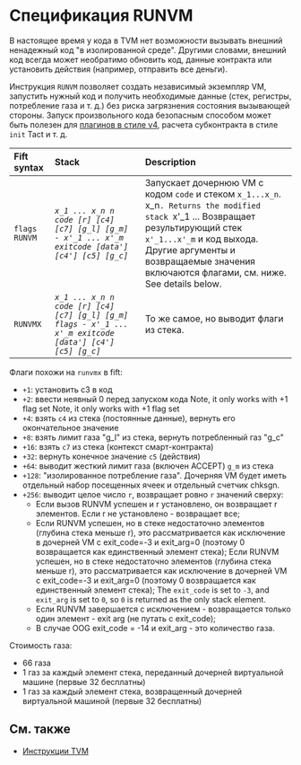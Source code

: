 
# Спецификация RUNVM

В настоящее время у кода в TVM нет возможности вызывать внешний ненадежный код "в изолированной среде". Другими словами, внешний код всегда может необратимо обновить код, данные контракта или установить действия (например, отправить все деньги).

Инструкция `RUNVM` позволяет создать независимый экземпляр VM, запустить нужный код и получить необходимые данные (стек, регистры, потребление газа и т. д.) без риска загрязнения состояния вызывающей стороны. Запуск произвольного кода безопасным способом может быть полезен для [плагинов в стиле v4](/v3/documentation/smart-contracts/contracts-specs/wallet-contracts#wallet-v4), расчета субконтракта в стиле `init` Tact и т. д.

| Fift syntax   | Stack                                                                                                    | Description                                                                                                                                                                                                                                                                                                                                                                                                          |
| :------------ | :------------------------------------------------------------------------------------------------------- | :------------------------------------------------------------------------------------------------------------------------------------------------------------------------------------------------------------------------------------------------------------------------------------------------------------------------------------------------------------------------------------------------------------------- |
| `flags RUNVM` | _`x_1 ... x_n n code [r] [c4] [c7] [g_l] [g_m] - x'_1 ... x'_m exitcode [data'] [c4'] [c5] [g_c]`_       | Запускает дочернюю VM с кодом `code` и стеком `x_1...x_n`. x_n`. Returns the modified stack `x'_1 ... Возвращает результирующий стек `x'_1...x'_m` и код выхода.<br/> Другие аргументы и возвращаемые значения включаются флагами, см. ниже. See details below.                                                                                                                                                      |
| `RUNVMX`      | _`x_1 ... x_n n code [r] [c4] [c7] [g_l] [g_m] flags - x'_1 ... x'_m exitcode [data'] [c4'] [c5] [g_c]`_ | То же самое, но выводит флаги из стека.                                                                                                                                                                                                                                                                                                                                                                              |

Флаги похожи на `runvmx` в fift:

- `+1`: установить c3 в код
- `+2`: ввести неявный 0 перед запуском кода Note, it only works with +1 flag set Note, it only works with +1 flag set
- `+4`: взять `c4` из стека (постоянные данные), вернуть его окончательное значение
- `+8`: взять лимит газа "g_l" из стека, вернуть потребленный газ "g_c"
- `+16`: взять `c7` из стека (контекст смарт-контракта)
- `+32`: вернуть конечное значение `c5` (действия)
- `+64`: выводит жесткий лимит газа (включен ACCEPT) `g_m` из стека
- `+128`: "изолированное потребление газа". Дочерняя VM будет иметь отдельный набор посещенных ячеек и отдельный счетчик chksgn.
- `+256`: выводит целое число `r`, возвращает ровно `r` значений сверху:
  - Если вызов RUNVM успешен и r установлено, он возвращает r элементов. Если r не установлено - возвращает все;
  - Если RUNVM успешен, но в стеке недостаточно элементов (глубина стека меньше r), это рассматривается как исключение в дочерней VM с exit_code=-3 и exit_arg=0 (поэтому 0 возвращается как единственный элемент стека); Если RUNVM успешен, но в стеке недостаточно элементов (глубина стека меньше r), это рассматривается как исключение в дочерней VM с exit_code=-3 и exit_arg=0 (поэтому 0 возвращается как единственный элемент стека); The `exit_code` is set to `-3`, and `exit_arg` is set to `0`, so `0` is returned as the only stack element.
  - Если RUNVM завершается с исключением - возвращается только один элемент - exit arg (не путать с exit_code);
  - В случае OOG exit_code = -14 и exit_arg - это количество газа.

Стоимость газа:

- 66 газа
- 1 газ за каждый элемент стека, переданный дочерней виртуальной машине (первые 32 бесплатны)
- 1 газ за каждый элемент стека, возвращенный дочерней виртуальной машиной (первые 32 бесплатны)

## См. также

- [Инструкции TVM](/v3/documentation/tvm/instructions)

<Feedback />
